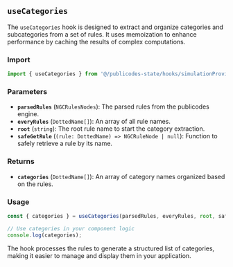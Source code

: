 ## `useCategories`

The `useCategories` hook is designed to extract and organize categories and subcategories from a set of rules. It uses memoization to enhance performance by caching the results of complex computations.

### Import

```typescript
import { useCategories } from '@/publicodes-state/hooks/simulationProvider/useCategories'
```

### Parameters

- **`parsedRules`** (`NGCRulesNodes`): The parsed rules from the publicodes engine.
- **`everyRules`** (`DottedName[]`): An array of all rule names.
- **`root`** (`string`): The root rule name to start the category extraction.
- **`safeGetRule`** (`(rule: DottedName) => NGCRuleNode | null`): Function to safely retrieve a rule by its name.

### Returns

- **`categories`** (`DottedName[]`): An array of category names organized based on the rules.

### Usage

```typescript
const { categories } = useCategories(parsedRules, everyRules, root, safeGetRule);

// Use categories in your component logic
console.log(categories);
```

The hook processes the rules to generate a structured list of categories, making it easier to manage and display them in your application.